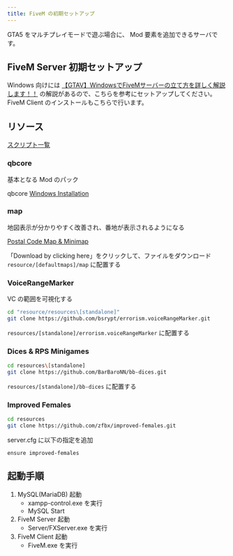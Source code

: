 ```yaml
---
title: FiveM の初期セットアップ
---
```


GTA5 をマルチプレイモードで遊ぶ場合に、 Mod 要素を追加できるサーバです。


## FiveM Server 初期セットアップ

Windows 向けには [【GTAV】WindowsでFiveMサーバーの立て方を詳しく解説します！！](https://dareblo.com/gtav-fivem-server-setup/) の解説があるので、こちらを参考にセットアップしてください。  
FiveM Client のインストールもこちらで行います。

## リソース

[スクリプト一覧](https://docs.google.com/spreadsheets/d/1Mr2r4rjVWrBoeGrOhW8OJJkt7JY_BoAO3AS8lbD-OUs/edit?gid=758343486#gid=758343486)

### qbcore

基本となる Mod のパック

qbcore [Windows Installation](https://docs.qbcore.org/qbcore-documentation/guides/windows-installation)

### map

地図表示が分かりやすく改善され、番地が表示されるようになる

[Postal Code Map & Minimap](https://forum.cfx.re/t/release-postal-code-map-minimap-new-improved-v1-3/147458)

「Download by clicking here」をクリックして、ファイルをダウンロード  
`resource/[defaultmaps]/map` に配置する

### VoiceRangeMarker

VC の範囲を可視化する

```sh
cd "resource/resources\[standalone]"
git clone https://github.com/bsrypt/errorism.voiceRangeMarker.git
```

`resources/[standalone]/errorism.voiceRangeMarker` に配置する

### Dices & RPS Minigames

```sh
cd resources\[standalone]
git clone https://github.com/BarBaroNN/bb-dices.git
```

`resources/[standalone]/bb-dices` に配置する

### Improved Females

```sh
cd resources
git clone https://github.com/zfbx/improved-females.git
```

server.cfg に以下の指定を追加

```
ensure improved-females
```

## 起動手順

1. MySQL(MariaDB) 起動
    - xampp-control.exe を実行
    - MySQL Start
2. FiveM Server 起動
    - Server/FXServer.exe を実行
3. FiveM Client 起動
    - FiveM.exe を実行
